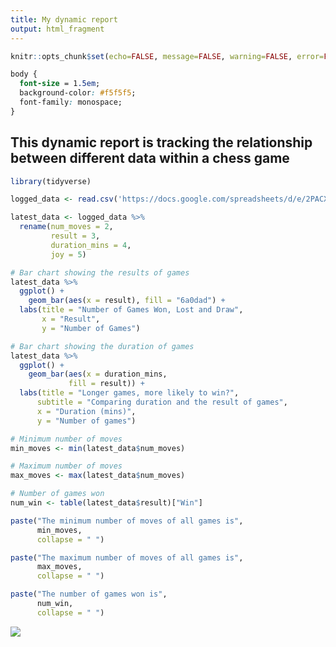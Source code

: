 ```yaml
---
title: My dynamic report
output: html_fragment
---
```


```r
knitr::opts_chunk$set(echo=FALSE, message=FALSE, warning=FALSE, error=FALSE)

```

```css
body {
  font-size = 1.5em;
  background-color: #f5f5f5;
  font-family: monospace;
}
```

## This dynamic report is tracking the relationship between different data within a chess game

```r
library(tidyverse)

logged_data <- read.csv('https://docs.google.com/spreadsheets/d/e/2PACX-1vT4VHDLW-dUDnOtnBCe_9nWT8LBdIMchSbIAFMKdjESx6ZYoqS0lO6HoldSoaidIKrZyBlE1jukrVfZ/pub?gid=1305636824&single=true&output=csv')

latest_data <- logged_data %>%
  rename(num_moves = 2,
         result = 3,
         duration_mins = 4,
         joy = 5)

# Bar chart showing the results of games
latest_data %>%
  ggplot() +
    geom_bar(aes(x = result), fill = "6a0dad") + 
  labs(title = "Number of Games Won, Lost and Draw",
       x = "Result",
       y = "Number of Games")

# Bar chart showing the duration of games
latest_data %>%
  ggplot() + 
    geom_bar(aes(x = duration_mins,
             fill = result)) + 
  labs(title = "Longer games, more likely to win?",
      subtitle = "Comparing duration and the result of games",
      x = "Duration (mins)",
      y = "Number of games")

```

```r
# Minimum number of moves
min_moves <- min(latest_data$num_moves)

# Maximum number of moves
max_moves <- max(latest_data$num_moves)

# Number of games won
num_win <- table(latest_data$result)["Win"]

paste("The minimum number of moves of all games is", 
      min_moves,
      collapse = " ")

paste("The maximum number of moves of all games is", 
      max_moves,
      collapse = " ")

paste("The number of games won is", 
      num_win,
      collapse = " ")
```

![](https://media1.tenor.com/m/4QCKGlw6t2MAAAAd/lyxocx-lux.gif)
